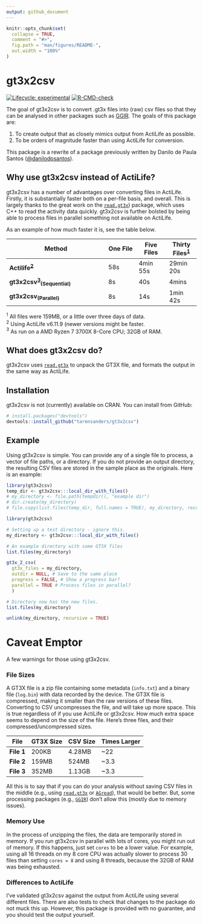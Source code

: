 ```yaml
---
output: github_document
---
```


<!-- README.md is generated from README.Rmd. Please edit that file -->

```r
knitr::opts_chunk$set(
  collapse = TRUE,
  comment = "#>",
  fig.path = "man/figures/README-",
  out.width = "100%"
)
```

# gt3x2csv

<!-- badges: start -->
[![Lifecycle: experimental](https://img.shields.io/badge/lifecycle-experimental-orange.svg)](https://lifecycle.r-lib.org/articles/stages.html#experimental)
[![R-CMD-check](https://github.com/tarensanders/gt3x2csv/workflows/R-CMD-check/badge.svg)](https://github.com/tarensanders/gt3x2csv/actions)
<!-- badges: end -->

The goal of gt3x2csv is to convert .gt3x files into (raw) csv files so that they can be analysed in other packages such as [GGIR](https://cran.r-project.org/package=GGIR). The goals of this package are:

1. To create output that as closely mimics output from ActiLife as possible.
1. To be orders of magnitude faster than using ActiLife for conversion.

This package is a rewrite of a package previously written by Danilo de Paula Santos ([\@danilodpsantos](https://github.com/danilodpsantos)).

## Why use gt3x2csv instead of ActiLife?

gt3x2csv has a number of advantages over converting files in ActiLife. Firstly, it is substantially faster both on a per-file basis, and overall. This is largely thanks to the great work on the [`read.gt3x`](https://github.com/THLfi/read.gt3x)) package, which uses C++ to read the activity data quickly. gt3x2csv is further bolsted by being able to process files in parallel something not available on ActiLife.

As an example of how much faster it is, see the table below. 

Method | One File | Five Files | Thirty Files<sup>[1](#myfootnote1)</sup>
-------------   | ---- | ---- | ----
**Actilife<sup>[2](#myfootnote2)</sup>** | 58s | 4min 55s | 29min 20s
**gt3x2csv<sup>[3](#myfootnote3)</sup><sub>(Sequential)</sub>** | 8s | 40s | 4mins
**gt3x2csv<sub>(Parallel)</sub>** | 8s | 14s | 1min 42s

<a name="myfootnote1"><sup>1</sup></a> All files were 159MB, or a little over three days of data.<br>
<a name="myfootnote2"><sup>2</sup></a> Using ActiLife v6.11.9 (newer versions might be faster.<br>
<a name="myfootnote3"><sup>3</sup></a> As run on a AMD Ryzen 7 3700X 8-Core CPU; 32GB of RAM.


## What does gt3x2csv do?

gt3x2csv uses [`read.gt3x`](https://github.com/THLfi/read.gt3x) to unpack the GT3X file, and formats the output in the same way as ActiLife.

## Installation

gt3x2csv is not (currently) available on CRAN. You can install from GitHub:

``` r
# install.packages("devtools")
devtools::install_github("tarensanders/gt3x2csv")
```

## Example

Using gt3x2csv is simple. You can provide any of a single file to process, a vector of file paths, or a directory. If you do not provide an output directory, the resulting CSV files are stored in the sample place as the originals. Here is an example:

```r
library(gt3x2csv)
temp_dir <- gt3x2csv:::local_dir_with_files()
# my_directory <- file.path(tempdir(), "example dir")
# dir.create(my_directory)
# file.copy(list.files(temp_dir, full.names = TRUE), my_directory, recursive = TRUE)
```


```r
library(gt3x2csv)

# Setting up a test directory - ignore this.
my_directory <- gt3x2csv:::local_dir_with_files()

# An example directory with some GT3X files
list.files(my_directory)

gt3x_2_csv(
  gt3x_files = my_directory,
  outdir = NULL, # Save to the same place
  progress = FALSE, # Show a progress bar?
  parallel = TRUE # Process files in parallel?
  )

# Directory now has the new files.
list.files(my_directory)
```

```r
unlink(my_directory, recursive = TRUE)
```


# Caveat Emptor

A few warnings for those using gt3x2csv.

### File Sizes

A GT3X file is a zip file containing some metadata (`info.txt`) and a binary file (`log.bin`) with data recorded by the device. The GT3X file is compressed, making it smaller than the raw versions of these files. Converting to CSV uncompresses the file, and will take up more space. This is true regardless of if you use ActiLife or gt3x2csv. How much extra space seems to depend on the size of the file. Here's three files, and their compressed/uncompressed sizes.

File | GT3X Size | CSV Size | Times Larger
---- | ---- | ---- | ----
**File 1** | 200KB | 4.28MB | ~22
**File 2** | 159MB | 524MB | ~3.3
**File 3** | 352MB | 1.13GB | ~3.3

All this is to say that if you can do your analysis without saving CSV files in the middle (e.g., using [`read.gt3x`](https://github.com/THLfi/read.gt3x) or [`AGread`](https://github.com/paulhibbing/AGread)), that would be better. But, some processing packages (e.g., [`GGIR`](https://github.com/wadpac/GGIR)) don't allow this (mostly due to memory issues).

### Memory Use

In the process of unzipping the files, the data are temporarily stored in memory. If you run gt3x2csv in parallel with lots of cores, you might run out of memory. If this happens, just set `cores` to be a lower value. For example, using all 16 threads on my 8 core CPU was actually slower to process 30 files than setting `cores = 8` and using 8 threads, because the 32GB of RAM was being exhausted. 

### Differences to ActiLife

I've validated gt3x2csv against the output from ActiLife using several different files. There are also tests to check that changes to the package do not muck this up. However, this package is provided with no guarantee, and you should test the output yourself.
